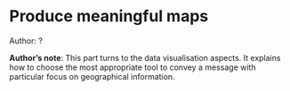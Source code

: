 # Produce meaningful maps

::: {.callout-tip}
Author: ?
:::

::: {.callout-note}
**Author's note**: This part turns to the data visualisation aspects. It explains how to
choose the most appropriate tool to convey a message with particular
focus on geographical information.

:::
